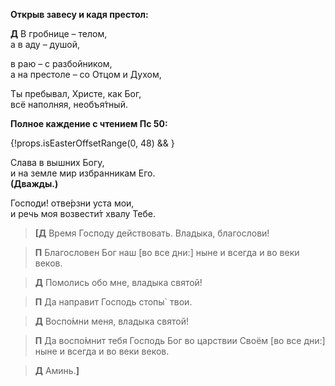 
**Открыв завесу и кадя престол:**

**Д** В гробнице – телом,  
а в аду – душой,

в раю – с разбойником,  
а на престоле – со Отцом и Духом,

Ты пребывал, Христе, как Бог,  
всё наполняя, необъя́тный.

**Полное каждение с чтением Пс 50:**

<MdxLoader src="Shared/Psalm50" />

{!props.isEasterOffsetRange(0, 48) && <MdxLoader src="Shared/Paraklit" lang={props.lang} />}

Слава в вышних Богу,  
и на земле мир избранникам Его.  
**(Дважды.)**

Господи! отве́рзни уста мои,  
и речь моя возвести́т хвалу Тебе.

> **<b>[</b>Д**
> Время Господу действовать. Владыка, благослови!

> **П**
> Благословен Бог наш <R>[</R>во все дни:<R>]</R>
> ныне и всегда и во веки веков.

> **Д**
> Помолись обо мне, владыка святой!

> **П**
> Да направит Господь стопы` твои.

> **Д**
> Воспо́мни меня, владыка святой!

> **П**
> Да воспо́мнит тебя Господь Бог во царствии Своём
> <R>[</R>во все дни:<R>]</R>
> ны­не и всегда и во веки веков.

> **Д** Аминь.**<b>]</b>**
